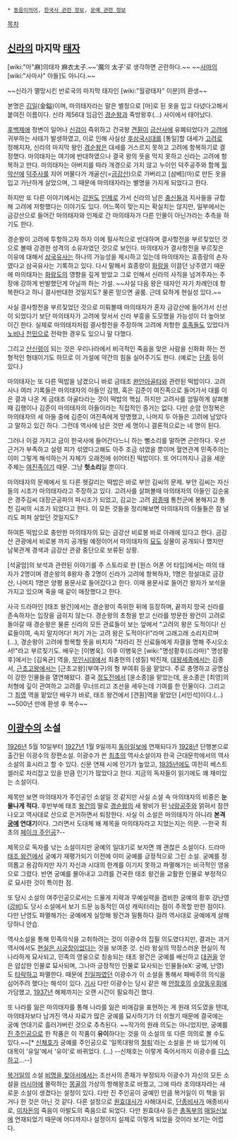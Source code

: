  * [[동음이의어]], [[한국사 관련 정보]], [[문예 관련 정보]]

[[목차]]
== [[신라]]의 마지막 [[태자]] ==
[wiki:"마"麻]의태자 麻衣太子.~~'魔의 太子'로 생각하면 곤란하다.~~ ~~[[사마의]] [wiki:"사마사" 아들]도 아니다.~~

~~신라가 멸망시킨 반로국의 마지막 태자인 [wiki:"월광태자" 이분]의 환생~~

본명은 [[김일]](金鎰)이며, 마의태자라는 말은 별칭으로 [마]로 된 옷을 입고 다녔다고해서 붙여진 이름이다. 신라 제56대 임금인 [[경순왕]]과 죽방왕후(...) 사이에서 태어났다.

[[후백제]]에 정변이 일어나 [[신검]]이 즉위하고 건국왕 [[견훤]]이 [[금산사]]에 유폐되었다가 [[고려]]에 귀부하는 사태가 발생하였고, 이로 인해 사실상 [[후삼국시대]]를 [통일]할 대세가 [[고려]]로 정해지자, 신라의 마지막 왕인 [[경순왕]]은 대세를 거스르지 못하고 고려에 항복하기로 결정했다. 마의태자는 여기에 반대하였으나 결국 왕의 뜻을 막지 못하고 신라는 고려에 항복하고 만다. 마의태자는 아버지를 따라 개경으로 가지 않고 누이인 덕주공주와 함께 [[월악산]]에 [[덕주사]]를 지어 머물다가 개골산(=[[금강산]])으로 가버리고 [삼베](마)로 만든 옷을 입고 가난하게 살았으며, 그 때문에 마의태자라는 별명을 가지게 되었다고 한다.

하지만 또 다른 이야기에서는 [[강원도]] [[인제]]로 가서 신라의 남은 [[충신]]들과 지사들을 규합해 고려에 저항했다는 이야기도 있다. 어느쪽이 맞는지는 확실치는 않지만, 일부에서는 금강산으로 들어간 마의태자와 인제로 간 마의태자가 다른 인물이 아닌가라는 추측을 하기도 한다. 

경순왕이 고려에 투항하고자 하자 이에 필사적으로 반대하며 결사항전을 부르짖었던 것으로 볼때 강경한 성격의 소유자였던 것으로 보인다. 마의태자가 결사항전을 부르짖은 이유에 대해서 [[삼국유사]]는 하나의 가능성을 제시하고 있는데 마의태자는 효종랑의 손자였다고 삼국유사는 기록하고 있다. 다시 말해서 효종랑이 [[화랑]]을 이끌던 낭주였기 때문에 마의태자는 [[화랑도]]의 영향을 깊게 받았고 그로 인해서 신라의 사직을 넘겨주자는 주장에 강하게 반발했던게 아닐까 하는 가설. ~~사실 다음 왕은 태자인 자기 차례인데 항복한다고 하니 결사반대한 것일지도? 물론 믿으면 골룸. 근데 묘하게 현실성 있다.~~

사실 결사항전을 부르짖었던 것으로 미뤄볼때 마의태자가 혼자 금강산에 들어가서 신선이 되었다기 보단 마의태자가 고려에 맞서서 신라 부흥을 도모했을 가능성이 더 높아보이긴 한다. 실제로 마의태자처럼 결사항전을 주장하며 고려에 저항한 [[호족]]들도 있었다가 [[노비]]나 [[천민]]으로 전락한 경우도 있으니 말 다했다.

그리고 [[산신령]]이 되는 것은 우리나라에서 비극적인 죽음을 맞은 사람을 신화화 하는 전형적인 형태이기도 하므로 이 가설에 약간의 힘을 실어주기도 한다. (예로는 [[단종]] 등이 있다.)

마의태자는 또 다른 떡밥을 남겼으니 바로 금태조 [[완안아골타]]와 관련된 떡밥이다. 고려사나 여러 기록들은 마의태자의 아들인 김행, 혹은 김준이 여진족으로 들어가서 대를 이은 결과 나온 게 금태조 아골타라는 것이 떡밥의 핵심. 하지만 고려사를 엄밀하게 살펴볼 때 김행이나 김준이 마의태자의 아들이라는 직접적인 증거는 없다. 다만 순암 안정복은 마의태자의 세 아들 중에 김준이 여진족에게 망명했고, 나머지 두 아들은 고려에 남았다고 말하고 있긴 하다. 그런데 역사에 남은 것만 세 명이니 결론적으로는 네 명이 된다.

그러나 이걸 가지고 금이 한국사에 들어간다느니 하는 뻘소리를 말하면 곤란하다. 우선 근거가 부족하고 설령 피가 섞였다고해도 아주 조금 섞였을 뿐이며 혈연관계 민족주의는 이미 그렇게 해석하는거 자체가 오래전에 쉬어터진 떡밥이다. 또 어디까지나 금을 세운 주체는 [[여진]]족이기 때문. 그냥 '''헛소리'''일 뿐이다.

마의태자의 문제에서 또 다른 헷갈리는 떡밥은 바로 부안 김씨의 문제. 부안 김씨는 자신들의 시조가 마의태자라고 주장하고 있다. 고려사를 살펴볼때 마의태자의 아들인 김순웅은 경주김씨 대장군공파의 파시조가 되었고, 김교는 고려 [[광종]]때 통천군에 봉해지고 통천 김씨의 시조가 되었다고 한다. 이 모든 것들을 정리해보면 마의태자의 아들들은 참 널리도 퍼져 살았던 것일지도?

하여튼 떡밥으로 충만한 마의태자의 묘는 금강산 비로봉 바로 아래에 있다고 한다. 금강산 관광에서 비로봉 까지 공개될 예정이어서 마의태자의 [[묘]]도 실물이 공개되나 했지만 남북관계 경색과 금강산 관광 중단으로 보류된 상황.

[석굴암]의 보석과 관련된 이야기를 주 스토리로 한 [원스 어폰 어 타임]에서는 마의 태자가 2명이며 경순왕의 8왕자 중 2명이 신라가 고려에 항복하자, 1명은 정설대로 금강산, 나머지 1명은 양평 용문사로 들어갔다고 한다. 이때 용문사로 들어간 왕자가 보석을 가지고 있으며 죽을 때 같이 매장했다고 한다.

사극 드라마인 [태조 왕건]에서는 경순왕이 즉위한 뒤에 등장하며, 끝까지 망국 신라를 존속하자는 입장을 굽히지 않는다. 경순왕의 초청을 받고 신라를 방문한 왕건이 고려로 돌아갈 때 경순왕은 물론 신라의 모든 관료들이 보는 앞에서 "고려의 왕은 도적이다! 신료들이여, 속지 말지어다! 저기 가는 고려 왕은 도적이다!"라며 고래고래 소리지르며(...), 경순왕이 고려에 항복할 뜻을 비치자 "차라리 전 신료들에게 자결을 명해 주시오소서!"라고 부르짖기도. 배우는 [이병욱]. 이후 이병욱은 [wiki:"명성황후(드라마)" 명성황후]에서는 [김옥균] 역을, [[무인시대]]에서 최충헌의 [생질] 박진재, [[대왕세종]]에서는 김종서, [[근초고왕(드라마)|근초고왕]]에서는 [근초고왕](부여구)의 형 부여휘 등을 맡았다. 주로 총명하고 공명심이 강한 인물들을 열연해왔다. 결국 [[정도전(드라마)|정도전]]에서 [윤소종]을 맡았는데, 윤소종은 [최영]의 처형에 깊이 관여하고 고려를 무너뜨리고 조선을 세우는데 기여를 한 인물이다. 그리고 그 [[최영(정도전)|최영]] 역을 맡았던 배우가 바로, 태조 왕건에서 [견훤]역을 맡았던 [서인석]이다.(...) ~~500년 만에 환생 후 복수~~

== [[이광수]]의 소설 ==
[[1926년]] 5월 10일부터 [[1927년]] 1월 9일까지 [[동아일보]]에 연재되다가 [[1928년]] 단행본으로 출간된 이광수의 장편소설. 이광수가 쓴 [[최초]]의 역사소설이자 한국 근대문학에서의 역사소설의 효시라고 할 수 있다. 신문 연재 시에 인기가 높았고, [[1935년]]에도 여전히 베스트셀러로 자리잡고 있을 만큼 인기가 많았다고 한다. 지금의 독자들이 읽기에도 꽤 재미있는 소설이다. 

제목만 보면 마의태자가 주인공인 소설일 것 같지만 사실 소설 속 마의태자의 비중은 '''눈물나게 적다.''' 후반부에 태조 [[왕건]]의 딸로 [[경순왕]]의 새 왕비가 된 [[낙랑공주]]와 얽혀서 잠깐 나오고 역사대로 산으로 은거하면서 퇴장한다. 사실 이 소설은 마의태자가 아니라 '''본격 [[궁예]] 연대기'''이다. 그러면서 도대체 왜 제목을 마의태자라고 지었는지는 의문. --한국 최초의 [[페이크 주인공]]?-- 

제목으로 독자를 낚는 소설이지만 궁예의 일대기로 보자면 꽤 괜찮은 소설이다. 드라마 [[태조 왕건]]에서 궁예가 재평가되기 이전에 이미 궁예를 긍정적으로 그린 소설. 궁예를 정의롭고 용감하지만 자기 자신과 시대의 한계를 이기지 못하고 파멸해가는 비극적인 영웅으로 그렸다. 반면 궁예를 몰아내고 고려를 건국한 태조 왕건을 교활한 인물로 부정적으로 묘사한 것이 특이한 점. 

또 당시 소설의 여주인공으로서는 드물게 지략과 무예실력을 겸비한 궁예의 황후 강난영([[강비]])도 당시 소설에서 보기 드문 능동적인 여성 캐릭터라는 점이 주목할 만한 점이다. 다만 난영도 파멸해가는 궁예에게 실망해 왕건과 밀통하다 걸려 역사대로 궁예에게 살해당하니 안습. 

역사소설을 통해 민족의식을 고취하려는 것이 이광수의 집필 의도였다지만, 결과는 과거 역사에서도 [[현실은 시궁창]]이었다는 것을 보여준 것. 신라 왕실의 막장스러운 현실이 적나라하게 묘사되고, 민족의 영웅으로 칭송되는 태조 왕건은 궁예를 배신하고 [[대권]]을 얻은 얍삽한 인물로 묘사되며, 그나마 긍정적인 인물로 묘사되는 인물들(eX: 궁예, 난영)도 [[타락]]하고 파멸한다. 때문에 [[친일파]]였던 이광수가 이 소설을 통해서 패배주의 의식을 심어주려 했다는 해석이 있다. [http://www.ohmynews.com/NWS_Web/view/at_pg.aspx?CNTN_CD=A0000094118&PAGE_CD= 기사] 다만 이광수는 당시 같은 해 [[안창호]]의 [[수양동우회]]에 가담했고, [[1937년]] 해체까지는 오랜 시간이 필요하긴 했다.

또 나라를 잃은 마의태자를 통해 나라를 잃은 비애감을 표현하는 게 원래 의도였을 텐데, 마의태자보다 남겨진 역사 자료가 많은 궁예를 묘사하기가 더 쉬웠기 때문에 결국에는 궁예 연대기로 흘러가버린 것으로 추측된다. ~~작가의 원래 의도는 아니었지만, 궁예를 [[진 주인공]]으로 한 작품은 이 작품이 '''유이'''하다는 것을 이 소설의 또 다른 의의로 볼 수도 있다.~~[* [[신채호]]가 궁예를 주인공으로 '일목대왕의 [[철퇴]]'라는 소설을 쓴 바 있기에 이 대목이 '유일'에서 '유이'로 바뀌었다. (...) --신채호는 이렇게 죽어서까지 이광수를 [[디스]]하고...--]

[[복거일]]의 소설 [[비명을 찾아서]]에서는 조선사의 존재가 부정되자 이광수가 자신의 모든 소설을 [[러시아]]에 몰락하는 [[몽골]]의 가상의 항해왕조로 바꿨고, 그에 따라 초의태자라는 새로운 소설이 생겼다는 설정이 있다. 다만 진 주인공이 궁예인 만큼 복거일이 이 책을 읽거나 한 것은 아닌 것 같다. 다른 설정으로 [[원효대사]]가 사해대사로, [[단종]]비사가 애종비사로, [[이차돈]]의 죽음이 아발도의 죽음으로 되었다. 다만 원효대사 등은 [[총독부]]의 [[매일신보]]에 연재되었기 때문에 어디까지나 설정이지 실제로 이렇게 되었을 것이라 보기는 어렵다. 
